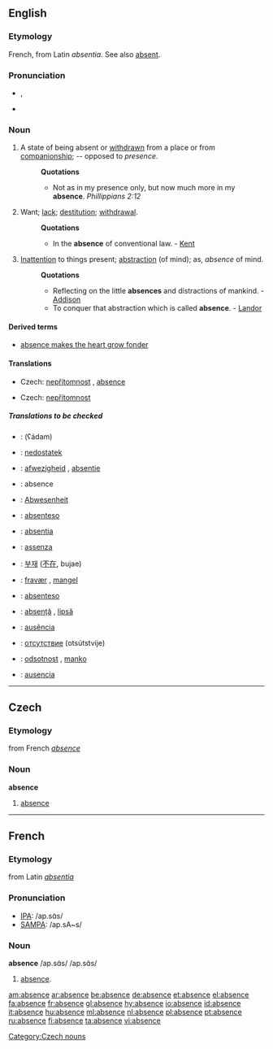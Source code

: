 ==English==

===Etymology===
French, from Latin ''absentia''. See also [[absent]].

===Pronunciation===
*{{IPA|/ˈæbsəns/}}, {{SAMPA|/"{bs@ns/}}
*{{audio|en-us-absence.ogg|Audio (US)}}

===Noun===
{{en-noun}}

#A state of being absent or [[withdrawn]] from a place or from [[companionship]]; -- opposed to ''presence''.
#:'''Quotations'''
#:*Not as in my presence only, but now much more in my '''absence'''. ''Phillippians 2:12''
#Want; [[lack]]; [[destitution]]; [[withdrawal]].
#:'''Quotations'''
#:*In the '''absence''' of conventional law. - [[Kent]]
#[[Inattention]] to things present; [[abstraction]] (of mind); as, ''absence'' of mind.
#:'''Quotations'''
#:*Reflecting on the little '''absences''' and distractions of mankind. - [[Addison]]
#:*To conquer that abstraction which is called '''absence'''. - [[Landor]]

====Derived terms====
*[[absence makes the heart grow fonder]]

====Translations====
{{trans-top|state of being absent}}
*Czech: [[nepřítomnost]] {{f}}, [[absence#Czech|absence]] {{f}} 
{{trans-mid}}
{{trans-bottom}}

{{trans-top|want; lack; destitution; withdrawal}}
{{trans-mid}}
{{trans-bottom}}

{{trans-top|inattention to things present}}
*Czech: [[nepřítomnost]] {{f}}
{{trans-mid}}
{{trans-bottom}}
=====Translations to be checked=====
{{checktrans}}

*{{ttbc|Arabic}}: {{ARchar|[[عدم|عَدَم]]}} (ʕádam) {{m}}
*{{ttbc|Czech}}: [[nedostatek]] {{m}}
*{{ttbc|Dutch}}: [[afwezigheid]] {{f}}, [[absentie]] {{f}}
*{{ttbc|French}}: absence {{f}}
*{{ttbc|German}}: [[Abwesenheit]] {{f}}
*{{ttbc|Ido}}: [[absenteso]]
*{{ttbc|Interlingua}}: [[absentia]]
*{{ttbc|Italian}}: [[assenza]] {{f}}
*{{ttbc|Korean}}: [[부재]] ([[不在]], bujae)

*{{ttbc|Norwegian}}: [[fravær]] {{n}}, [[mangel]] {{c}}
*{{ttbc|Novial}}: [[absenteso]]
*{{ttbc|Romanian}}: [[absenţă]] {{f}}, [[lipsă]] {{f}}
*{{ttbc|Portuguese}}: [[ausência]] {{f}}
*{{ttbc|Russian}}: [[отсутствие]] (otsútstvije) {{n}}
*{{ttbc|Slovene}}: [[odsotnost]] {{f}}, [[manko]] {{m}}
*{{ttbc|Spanish}}: [[ausencia]] {{f}}


----

==Czech==
===Etymology===
from French ''[[absence]]''
===Noun===
'''absence'''

# [[#English|absence]]
[[Category:Czech nouns]]

----

==French==
===Etymology===
from Latin ''[[absentia]]''

===Pronunciation===
*[[w:IPA|IPA]]: /ap.sɑ̃s/
*[[w:SAMPA|SAMPA]]: /ap.sA~s/

===Noun===
'''absence''' /ap.sɑ̃s/ /ap.sɑ̃s/
#[[absence]].

[[am:absence]]
[[ar:absence]]
[[be:absence]]
[[de:absence]]
[[et:absence]]
[[el:absence]]
[[fa:absence]]
[[fr:absence]]
[[gl:absence]]
[[hy:absence]]
[[io:absence]]
[[id:absence]]
[[it:absence]]
[[hu:absence]]
[[ml:absence]]
[[nl:absence]]
[[pl:absence]]
[[pt:absence]]
[[ru:absence]]
[[fi:absence]]
[[ta:absence]]
[[vi:absence]]
